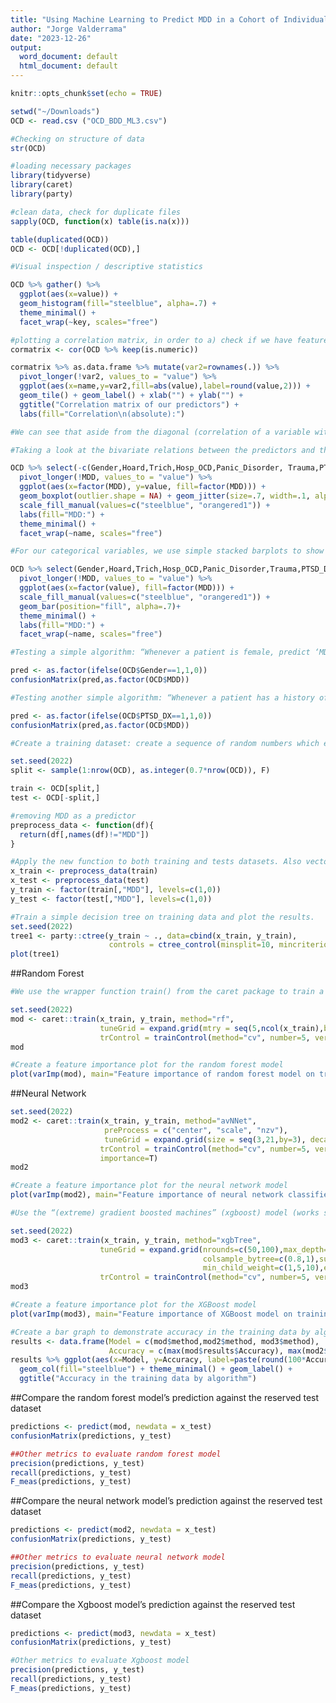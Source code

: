 ```yaml
---
title: "Using Machine Learning to Predict MDD in a Cohort of Individuals with OCD"
author: "Jorge Valderrama"
date: "2023-12-26"
output:
  word_document: default
  html_document: default
---
```


```r
knitr::opts_chunk$set(echo = TRUE)
```

```r
setwd("~/Downloads")
OCD <- read.csv ("OCD_BDD_ML3.csv")
```

```r
#Checking on structure of data
str(OCD)
```
```r
#loading necessary packages
library(tidyverse)
library(caret)
library(party)
```

```r
#clean data, check for duplicate files
sapply(OCD, function(x) table(is.na(x)))

table(duplicated(OCD))
OCD <- OCD[!duplicated(OCD),]
```
```r
#Visual inspection / descriptive statistics

OCD %>% gather() %>%
  ggplot(aes(x=value)) + 
  geom_histogram(fill="steelblue", alpha=.7) +
  theme_minimal() +
  facet_wrap(~key, scales="free")
```
```r
#plotting a correlation matrix, in order to a) check if we have features that are highly correlated (which is problematic for some algorithms), and b) get a first feeling about which features are correlated with the target (MDD) and which are not:
cormatrix <- cor(OCD %>% keep(is.numeric))

cormatrix %>% as.data.frame %>% mutate(var2=rownames(.)) %>%
  pivot_longer(!var2, values_to = "value") %>%
  ggplot(aes(x=name,y=var2,fill=abs(value),label=round(value,2))) +
  geom_tile() + geom_label() + xlab("") + ylab("") +
  ggtitle("Correlation matrix of our predictors") +
  labs(fill="Correlation\n(absolute):")
```
```r
#We can see that aside from the diagonal (correlation of a variable with itself, which is 1), we have no problematically strong correlations between our predictors (strong meaning greater than 0.8 or 0.9 here).

#Taking a look at the bivariate relations between the predictors and the outcome. For continuous predictors and a dichotomous outcome (MDD or no MDD), box plots are a good way of visualizing a bivariate association:

OCD %>% select(-c(Gender,Hoard,Trich,Hosp_OCD,Panic_Disorder, Trauma,PTSD_DX, Panic_Attack, BDD)) %>%
  pivot_longer(!MDD, values_to = "value") %>%
  ggplot(aes(x=factor(MDD), y=value, fill=factor(MDD))) +
  geom_boxplot(outlier.shape = NA) + geom_jitter(size=.7, width=.1, alpha=.5) +
  scale_fill_manual(values=c("steelblue", "orangered1")) +
  labs(fill="MDD:") +
  theme_minimal() +
  facet_wrap(~name, scales="free")
```
```r
#For our categorical variables, we use simple stacked barplots to show the differences between individuals with or without MDD:

OCD %>% select(Gender,Hoard,Trich,Hosp_OCD,Panic_Disorder,Trauma,PTSD_DX,Panic_Attack,BDD,MDD) %>% 
  pivot_longer(!MDD, values_to = "value") %>%
  ggplot(aes(x=factor(value), fill=factor(MDD))) +
  scale_fill_manual(values=c("steelblue", "orangered1")) +
  geom_bar(position="fill", alpha=.7)+
  theme_minimal() +
  labs(fill="MDD:") +
  facet_wrap(~name, scales="free")
```
```r
#Testing a simple algorithm: “Whenever a patient is female, predict ‘MDD’, otherwise predict ‘no MDD’.” This algorithm would have an accuracy of 60% in our dataset, which you can verify by running:

pred <- as.factor(ifelse(OCD$Gender==1,1,0))
confusionMatrix(pred,as.factor(OCD$MDD))
```
```r
#Testing another simple algorithm: “Whenever a patient has a history of at least one traumatic event, predict ‘MDD’, otherwise predict ‘no MDD’.” This algorithm would have an accuracy of 48% in our dataset:

pred <- as.factor(ifelse(OCD$PTSD_DX==1,1,0))
confusionMatrix(pred,as.factor(OCD$MDD))
```
```r
#Create a training dataset: create a sequence of random numbers which encompass 70% of our dataset, designate this as “training”, and the rest as a test dataset which will not be touched again until the very end of the analysis:

set.seed(2022)
split <- sample(1:nrow(OCD), as.integer(0.7*nrow(OCD)), F)

train <- OCD[split,]
test <- OCD[-split,]
```

```r
#removing MDD as a predictor
preprocess_data <- function(df){  
  return(df[,names(df)!="MDD"])
}
```

```r
#Apply the new function to both training and tests datasets. Also vectors y_train and y_test which consist of only the target (MDD 1 or 0)
x_train <- preprocess_data(train)
x_test <- preprocess_data(test)
y_train <- factor(train[,"MDD"], levels=c(1,0))
y_test <- factor(test[,"MDD"], levels=c(1,0))
```

```r
#Train a simple decision tree on training data and plot the results.
set.seed(2022)
tree1 <- party::ctree(y_train ~ ., data=cbind(x_train, y_train), 
                      controls = ctree_control(minsplit=10, mincriterion = .9))
plot(tree1)
```
##Random Forest
```r
#We use the wrapper function train() from the caret package to train a random forest on our data.

set.seed(2022)
mod <- caret::train(x_train, y_train, method="rf", 
                    tuneGrid = expand.grid(mtry = seq(5,ncol(x_train),by=5)),
                    trControl = trainControl(method="cv", number=5, verboseIter = T))
mod
```
```r
#Create a feature importance plot for the random forest model
plot(varImp(mod), main="Feature importance of random forest model on training data")
```
##Neural Network
```r
set.seed(2022)
mod2 <- caret::train(x_train, y_train, method="avNNet",
                     preProcess = c("center", "scale", "nzv"),
                     tuneGrid = expand.grid(size = seq(3,21,by=3), decay=c(1e-03, 0.01, 0.1,0),bag=c(T,F)),
                    trControl = trainControl(method="cv", number=5, verboseIter = T),
                    importance=T)
mod2
```

```r
#Create a feature importance plot for the neural network model
plot(varImp(mod2), main="Feature importance of neural network classifier on training data")
```
```r
#Use the “(extreme) gradient boosted machines” (xgboost) model (works similar to a random forest, except they proceed sequentially: A first tree is grown, then more weight is put on the badly predicted samples before the next tree is grown. As a result, in many cases, xgboost outperforms random forests):

set.seed(2022)
mod3 <- caret::train(x_train, y_train, method="xgbTree", 
                    tuneGrid = expand.grid(nrounds=c(50,100),max_depth=c(5,7,9),
                                           colsample_bytree=c(0.8,1),subsample=c(0.8,1),
                                           min_child_weight=c(1,5,10),eta=c(0.1,0.3),gamma=c(0,0.5)),
                    trControl = trainControl(method="cv", number=5, verboseIter = T))
mod3
```

```r
#Create a feature importance plot for the XGBoost model
plot(varImp(mod3), main="Feature importance of XGBoost model on training data")
```
```r
#Create a bar graph to demonstrate accuracy in the training data by algorithm
results <- data.frame(Model = c(mod$method,mod2$method, mod3$method),
                      Accuracy = c(max(mod$results$Accuracy), max(mod2$results$Accuracy), max(mod3$results$Accuracy)))
results %>% ggplot(aes(x=Model, y=Accuracy, label=paste(round(100*Accuracy,1),"%"))) +
  geom_col(fill="steelblue") + theme_minimal() + geom_label() +
  ggtitle("Accuracy in the training data by algorithm")
```
##Compare the random forest model's prediction against the reserved test dataset
```r
predictions <- predict(mod, newdata = x_test)
confusionMatrix(predictions, y_test)
```
```r
##Other metrics to evaluate random forest model
precision(predictions, y_test)
recall(predictions, y_test)
F_meas(predictions, y_test)
```

##Compare the neural network model's prediction against the reserved test dataset
```r
predictions <- predict(mod2, newdata = x_test)
confusionMatrix(predictions, y_test)
```
```r
##Other metrics to evaluate neural network model
precision(predictions, y_test)
recall(predictions, y_test)
F_meas(predictions, y_test)
```


##Compare the Xgboost model's prediction against the reserved test dataset
```r
predictions <- predict(mod3, newdata = x_test)
confusionMatrix(predictions, y_test)
```



```r
#Other metrics to evaluate Xgboost model
precision(predictions, y_test)
recall(predictions, y_test)
F_meas(predictions, y_test)
```

